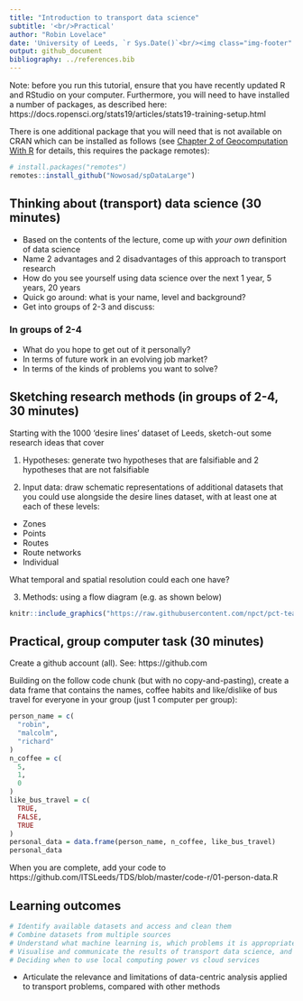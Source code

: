 ```yaml
---
title: "Introduction to transport data science"
subtitle: '<br/>Practical'
author: "Robin Lovelace"
date: 'University of Leeds, `r Sys.Date()`<br/><img class="img-footer" alt="" src="http://www.stephanehess.me.uk/images/picture3.png">'
output: github_document
bibliography: ../references.bib
---
```


Note: before you run this tutorial, ensure that you have recently updated R and RStudio on your computer.
Furthermore, you will need to have installed a number of packages, as described here: https://docs.ropensci.org/stats19/articles/stats19-training-setup.html

There is one additional package that you will need that is not available on CRAN which can be installed as follows (see [Chapter 2 of Geocomputation With R](https://geocompr.robinlovelace.net/spatial-class.html) for details, this requires the package remotes):

```r
# install.packages("remotes")
remotes::install_github("Nowosad/spDataLarge")
```

## Thinking about (transport) data science (30 minutes)

- Based on the contents of the lecture, come up with *your own* definition of data science
- Name 2 advantages and 2 disadvantages of this approach to transport research
- How do you see yourself using data science over the next 1 year, 5 years, 20 years
- Quick go around: what is your name, level and background?
- Get into groups of 2-3 and discuss:

### In groups of 2-4

- What do you hope to get out of it personally?
- In terms of future work in an evolving job market?
- In terms of the kinds of problems you want to solve?

## Sketching research methods (in groups of 2-4, 30 minutes)

Starting with the 1000 'desire lines' dataset of Leeds, sketch-out some research ideas that cover

1) Hypotheses: generate two hypotheses that are falsifiable and 2 hypotheses that are not falsifiable

2) Input data: draw schematic representations of additional datasets that you could use alongside the desire lines dataset, with at least one at each of these levels:

- Zones
- Points
- Routes
- Route networks
- Individual

What temporal and spatial resolution could each one have?

3) Methods: using a flow diagram (e.g. as shown below)

```r
knitr::include_graphics("https://raw.githubusercontent.com/npct/pct-team/master/flow-model/flow-diag2.png")
```

## Practical, group computer task (30 minutes)

Create a github account (all). See: https://github.com

Building on the follow code chunk (but with no copy-and-pasting), create a data frame that contains the names, coffee habits and like/dislike of bus travel for everyone in your group (just 1 computer per group):


```r
person_name = c(
  "robin",
  "malcolm",
  "richard"
)
n_coffee = c(
  5,
  1,
  0
)
like_bus_travel = c(
  TRUE,
  FALSE,
  TRUE
)
personal_data = data.frame(person_name, n_coffee, like_bus_travel)
personal_data
```

When you are complete, add your code to https://github.com/ITSLeeds/TDS/blob/master/code-r/01-person-data.R

## Learning outcomes

```r
# Identify available datasets and access and clean them
# Combine datasets from multiple sources
# Understand what machine learning is, which problems it is appropriate for compared with traditional statistical approaches, and how to implement machine learning techniques
# Visualise and communicate the results of transport data science, and know about setting-up interactive web applications
# Deciding when to use local computing power vs cloud services
```

- Articulate the relevance and limitations of data-centric analysis applied to transport problems, compared with other methods

